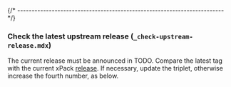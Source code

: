 
{/* ------------------------------------------------------------------------ */}

### Check the latest upstream release (`_check-upstream-release.mdx`)

The current release must be announced in
TODO.
Compare the latest tag with the current xPack
[release](https://github.com/xpack-dev-tools/bison-xpack/releases).
If necessary, update the triplet, otherwise increase the fourth number,
as below.
